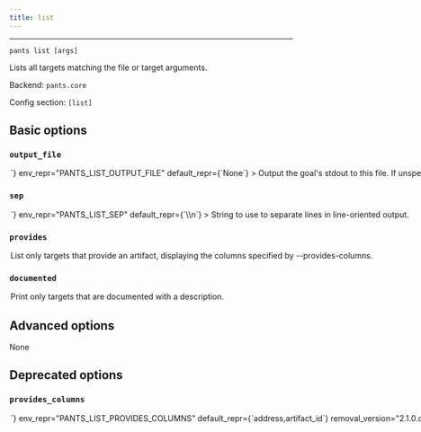 ```yaml
---
title: list
---
```



---

```
pants list [args]
```

Lists all targets matching the file or target arguments.

Backend: <span className="color--primary">`pants.core`</span>

Config section: <span className="color--primary">`[list]`</span>

<span className={styles.options}>

## Basic options

### `output_file`

<Option
  cli_repr={`--list-output-file=<path>`}
  env_repr="PANTS_LIST_OUTPUT_FILE"
  default_repr={`None`}
>
  Output the goal&#x27;s stdout to this file. If unspecified, outputs to stdout.
</Option>

### `sep`

<Option
  cli_repr={`--list-sep=<separator>`}
  env_repr="PANTS_LIST_SEP"
  default_repr={`\\n`}
>
  String to use to separate lines in line-oriented output.
</Option>

### `provides`

<Option
  cli_repr={`--[no-]list-provides`}
  env_repr="PANTS_LIST_PROVIDES"
  default_repr={`False`}
>
  List only targets that provide an artifact, displaying the columns specified
  by --provides-columns.
</Option>

### `documented`

<Option
  cli_repr={`--[no-]list-documented`}
  env_repr="PANTS_LIST_DOCUMENTED"
  default_repr={`False`}
>
  Print only targets that are documented with a description.
</Option>

## Advanced options

None

## Deprecated options

### `provides_columns`

<Option
  cli_repr={`--list-provides-columns=<str>`}
  env_repr="PANTS_LIST_PROVIDES_COLUMNS"
  default_repr={`address,artifact_id`}
  removal_version="2.1.0.dev0"
  removal_hint={
    "The option `--provides-columns` no longer does anything. It was specific to the JVM backend, so no longer makes sense with Pants 2.0 initially only supporting Python."
  }
>
  Display these columns when --provides is specified. Available columns are:
  address, artifact_id, repo_name, repo_url, push_db_basedir
</Option>

</span>
